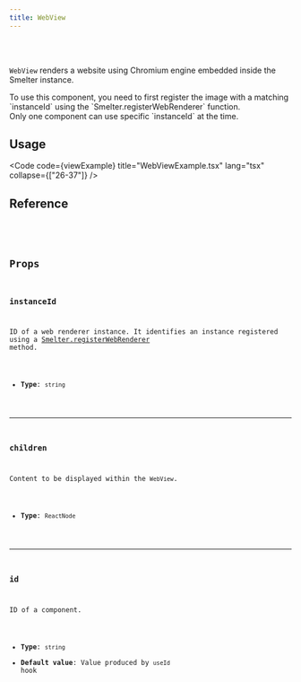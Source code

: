 ```yaml
---
title: WebView
---
```



<Badge text="Required feature:web_renderer" variant="note" size="large" />

<br />
<br />

`WebView` renders a website using Chromium engine embedded inside the Smelter instance.

<Aside>
  To use this component, you need to first register the image with a matching
  `instanceId` using the `Smelter.registerWebRenderer` function.
</Aside>

<Aside type="caution">
  Only one component can use specific `instanceId` at the time.
</Aside>

## Usage

<Code
  code={viewExample}
  title="WebViewExample.tsx"
  lang="tsx"
  collapse={["26-37"]}
/>

## Reference

<CollapsibleDetails summaryTitle="Type definitions" open>
  <Code
    code={`
type WebView = {
    id?: string;
    children?: ReactElement[];
    instanceId: string;
}
`}
    lang="tsx"
  />
</CollapsibleDetails>

## Props

### instanceId

ID of a web renderer instance. It identifies an instance registered using a [Smelter.registerWebRenderer](/ts-sdk/smelter#registerwebrenderer) method.

- **Type**: `string`

---

### children

Content to be displayed within the `WebView`.

- **Type**: `ReactNode`

---

### id

ID of a component.

- **Type**: `string`
- **Default value**: Value produced by `useId` hook
